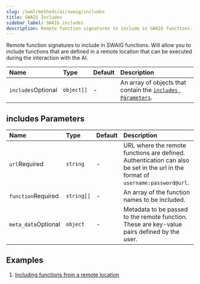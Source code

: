 ```yaml
---
slug: /swml/methods/ai/swaig/includes
title: SWAIG Includes
sidebar_label: SWAIG.includes
description: Remote function signatures to include in SWAIG functions.
---
```



Remote function signatures to include in SWAIG functions. Will allow you to include functions that are defined in a remote location
that can be executed during the interaction with the AI.

| Name                                                     | Type       | Default | Description                                                                         |
|:---------------------------------------------------------|:-----------|:--------|:------------------------------------------------------------------------------------|
| `includes`<span className="optional-arg">Optional</span> | `object[]` | -       | An array of objects that contain the [`includes Parameters`](#includes-parameters). |



## **includes Parameters**

| Name                                                      | Type       | Default | Description                                                                                                                     |
|:----------------------------------------------------------|:-----------|:--------|:--------------------------------------------------------------------------------------------------------------------------------|
| `url`<span className="required-arg">Required</span>       | `string`   | -       | URL where the remote functions are defined. Authentication can also be set in the url in the format of `username:password@url`. |
| `function`<span className="required-arg">Required</span>  | `string[]` | -       | An array of the function names to be included.                                                                                  |
| `meta_data`<span className="optional-arg">Optional</span> | `object`   | -       | Metadata to be passed to the remote function. These are key-value pairs defined by the user.                                    |


## **Examples**
1. [Including functions from a remote location](../functions/index.mdx#examples)
